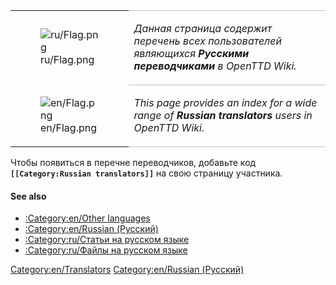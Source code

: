 
{| 
|- valign="top"
| [[File:ru/Flag.png]]
| style="border-top:1px solid silver; border-bottom:1px solid silver;" |''Данная страница содержит перечень всех пользователей являющихся '''Русскими переводчиками''' в OpenTTD Wiki.''
|- valign="top"
| [[File:en/Flag.png]]
| style="border-bottom:1px solid silver;" |''This page provides an index for a wide range of '''Russian translators''' users in OpenTTD Wiki.''
|}

Чтобы появиться в перечне переводчиков, добавьте код '''<code><nowiki>[[</nowiki>Category:Russian translators<nowiki>]]</nowiki></code>''' на свою страницу участника.

====See also====
*[[:Category:en/Other languages]]
*[[:Category:en/Russian (Русский)]]
*[[:Category:ru/Статьи на русском языке]]
*[[:Category:ru/Файлы на русском языке]]

[[Category:en/Translators]][[Category:en/Russian (Русский)]]